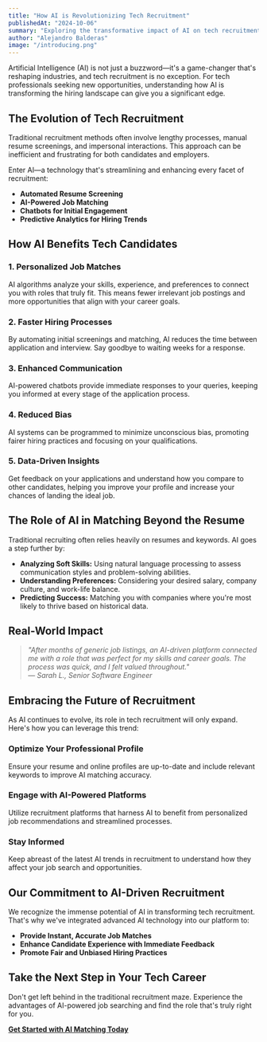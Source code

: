```yaml
---
title: "How AI is Revolutionizing Tech Recruitment"
publishedAt: "2024-10-06"
summary: "Exploring the transformative impact of AI on tech recruitment and how it benefits candidates."
author: "Alejandro Balderas"
image: "/introducing.png"
---
```


Artificial Intelligence (AI) is not just a buzzword—it's a game-changer that's reshaping industries, and tech recruitment is no exception. For tech professionals seeking new opportunities, understanding how AI is transforming the hiring landscape can give you a significant edge.

## The Evolution of Tech Recruitment

Traditional recruitment methods often involve lengthy processes, manual resume screenings, and impersonal interactions. This approach can be inefficient and frustrating for both candidates and employers.

Enter AI—a technology that's streamlining and enhancing every facet of recruitment:

- **Automated Resume Screening**
- **AI-Powered Job Matching**
- **Chatbots for Initial Engagement**
- **Predictive Analytics for Hiring Trends**

## How AI Benefits Tech Candidates

### 1. **Personalized Job Matches**

AI algorithms analyze your skills, experience, and preferences to connect you with roles that truly fit. This means fewer irrelevant job postings and more opportunities that align with your career goals.

### 2. **Faster Hiring Processes**

By automating initial screenings and matching, AI reduces the time between application and interview. Say goodbye to waiting weeks for a response.

### 3. **Enhanced Communication**

AI-powered chatbots provide immediate responses to your queries, keeping you informed at every stage of the application process.

### 4. **Reduced Bias**

AI systems can be programmed to minimize unconscious bias, promoting fairer hiring practices and focusing on your qualifications.

### 5. **Data-Driven Insights**

Get feedback on your applications and understand how you compare to other candidates, helping you improve your profile and increase your chances of landing the ideal job.

## The Role of AI in Matching Beyond the Resume

Traditional recruiting often relies heavily on resumes and keywords. AI goes a step further by:

- **Analyzing Soft Skills:** Using natural language processing to assess communication styles and problem-solving abilities.
- **Understanding Preferences:** Considering your desired salary, company culture, and work-life balance.
- **Predicting Success:** Matching you with companies where you're most likely to thrive based on historical data.

## Real-World Impact

> *"After months of generic job listings, an AI-driven platform connected me with a role that was perfect for my skills and career goals. The process was quick, and I felt valued throughout."*  
> — *Sarah L., Senior Software Engineer*

## Embracing the Future of Recruitment

As AI continues to evolve, its role in tech recruitment will only expand. Here's how you can leverage this trend:

### **Optimize Your Professional Profile**

Ensure your resume and online profiles are up-to-date and include relevant keywords to improve AI matching accuracy.

### **Engage with AI-Powered Platforms**

Utilize recruitment platforms that harness AI to benefit from personalized job recommendations and streamlined processes.

### **Stay Informed**

Keep abreast of the latest AI trends in recruitment to understand how they affect your job search and opportunities.

## Our Commitment to AI-Driven Recruitment

We recognize the immense potential of AI in transforming tech recruitment. That's why we've integrated advanced AI technology into our platform to:

- **Provide Instant, Accurate Job Matches**
- **Enhance Candidate Experience with Immediate Feedback**
- **Promote Fair and Unbiased Hiring Practices**

## Take the Next Step in Your Tech Career

Don't get left behind in the traditional recruitment maze. Experience the advantages of AI-powered job searching and find the role that's truly right for you.

**[Get Started with AI Matching Today](/sign-up)**
